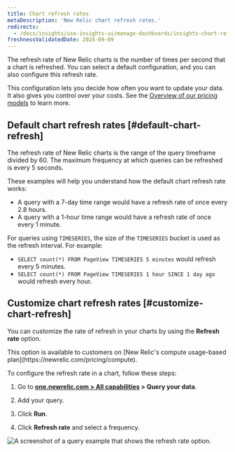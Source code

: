 ```yaml
---
title: Chart refresh rates
metaDescription: 'New Relic chart refresh rates.'
redirects: 
  - /docs/insights/use-insights-ui/manage-dashboards/insights-chart-refresh-intervals
freshnessValidatedDate: 2024-09-09
---
```


The refresh rate of New Relic charts is the number of times per second that a chart is refreshed. You can select a default configuration, and you can also configure this refresh rate.

This configuration lets you decide how often you want to update your data. It also gives you control over your costs. See the [Overview of our pricing models](/docs/accounts/original-accounts-billing/original-product-based-pricing/overview-pricing-models/#determine-pricing) to learn more.

## Default chart refresh rates [#default-chart-refresh]

The refresh rate of New Relic charts is the range of the query timeframe divided by 60. The maximum frequency at which queries can be refreshed is every 5 seconds.

These examples will help you understand how the default chart refresh rate works:

* A query with a 7-day time range would have a refresh rate of once every 2.8 hours.
* A query with a 1-hour time range would have a refresh rate of once every 1 minute.

For queries using `TIMESERIES`, the size of the `TIMESERIES` bucket is used as the refresh interval. For example:

* `SELECT count(*) FROM PageView TIMESERIES 5 minutes` would refresh every 5 minutes.
* `SELECT count(*) FROM PageView TIMESERIES 1 hour SINCE 1 day ago` would refresh every hour.


## Customize chart refresh rates [#customize-chart-refresh]

You can customize the rate of refresh in your charts by using the <DNT>**Refresh rate**</DNT> option.

<Callout variant="important">
  This option is available to customers on [New Relic's compute usage-based plan](https://newrelic.com/pricing/compute).
</Callout>

To configure the refresh rate in a chart, follow these steps:

1. Go to <DNT>**[one.newrelic.com > All capabilities](https://one.newrelic.com/all-capabilities) > Query your data**</DNT>.

2. Add your query.

3. Click <DNT>**Run**</DNT>.

4. Click <DNT>**Refresh rate**</DNT> and select a frequency.

  <img
  title="A query example that shows the refresh rate option."
  alt="A screenshot of a query example that shows the refresh rate option."
  src="/images/queries-nrql_screenshot-crop_refresh-rate.webp"
/>

